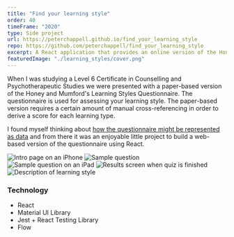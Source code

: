 ```yaml
---
title: "Find your learning style"
order: 40
timeFrame: "2020"
type: Side project
url: https://peterchappell.github.io/find_your_learning_style
repo: https://github.com/peterchappell/find_your_learning_style
excerpt: A React application that provides an online version of the Honey and Mumford's Learning Styles Questionnaire.
featuredImage: "./learning_styles/cover.png"
---
```


When I was studying a Level 6 Certificate in Counselling and Psychotherapeutic Studies we were presented with
a paper-based version of the Honey and Mumford's Learning Styles Questionnaire. The questionnaire is used for
assessing your learning style. The paper-based version requires a certain amount of manual cross-referencing
in order to derive a score for each learning type. 

I found myself thinking about 
[how the questionnaire might be represented as data](https://github.com/peterchappell/find_your_learning_style/tree/master/src/data) 
and from there it was an enjoyable little project to build a web-based version of the questionnaire using React.

<ProjectLink url="https://peterchappell.github.io/find_your_learning_style" />

<Gallery>

![Intro page on an iPhone](./learning_styles/1.png)
![Sample question](./learning_styles/2.png)
![Sample question on an iPad](./learning_styles/3.png)
![Results screen when quiz is finished](./learning_styles/4.png)
![Description of learning style](./learning_styles/5.png)

</Gallery>

### Technology

- React
- Material UI Library
- Jest + React Testing Library
- Flow